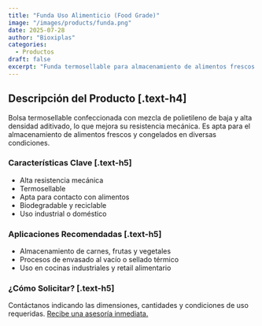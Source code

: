 ```yaml
---
title: "Funda Uso Alimenticio (Food Grade)"
image: "/images/products/funda.png"
date: 2025-07-28
author: "Bioxiplas"
categories:
  - Productos
draft: false
excerpt: "Funda termosellable para almacenamiento de alimentos frescos y congelados. Alta resistencia y biodegradabilidad."
---
```


## Descripción del Producto [.text-h4]

Bolsa termosellable confeccionada con mezcla de polietileno de baja y alta densidad aditivado, lo que mejora su resistencia mecánica. Es apta para el almacenamiento de alimentos frescos y congelados en diversas condiciones.

### Características Clave [.text-h5]

- Alta resistencia mecánica
- Termosellable
- Apta para contacto con alimentos
- Biodegradable y reciclable
- Uso industrial o doméstico

### Aplicaciones Recomendadas [.text-h5]

- Almacenamiento de carnes, frutas y vegetales
- Procesos de envasado al vacío o sellado térmico
- Uso en cocinas industriales y retail alimentario

### ¿Cómo Solicitar? [.text-h5]

Contáctanos indicando las dimensiones, cantidades y condiciones de uso requeridas. <u>Recibe una asesoría inmediata.</u>
